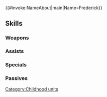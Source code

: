 {{#invoke:NameAbout|main|Name=Frederick}}{{HeroPage Tabs}}
{{Hero Infobox
|Name=Frederick
|Title=Youth in Service
|WeaponType=Green Axe
|MoveType=Cavalry
|Origin=Fire Emblem Awakening
|Gender=Male
|actorEN=Kyle Hebert
|actorJP=小野大輔
|artist=ワダサチコ
|additionDate=April 4, 2024
|releaseDate=April 5, 2024
|cv1=10
|cv2=100600
|TagID=幼少フレデリク
|InternalID=1084
|Properties=limited,tempest,specDisplay
|description=A squire of the Halidom of Ylisse and personal guard to Prince Chrom. His diligent and earnest personality earned him his honorable post. Appears in Fire Emblem Awakening.
}}
{{Stats Page
|Lv1HP=19|Lv1ATK=13|Lv1SPD=6|Lv1DEF=8|Lv1RES=6
|GRHP=50|GRATK=75|GRSPD=50|GRDEF=90|GRRES=40
}}
==Skills==
===Weapons===
{{Weapons Table
|weapon1=Iron Axe
|weapon1Default=1
|weapon1Unlock=1
|weapon2=Steel Axe
|weapon2Default=2
|weapon2Unlock=2
|weapon3=Silver Axe
|weapon3Default=4
|weapon3Unlock=3
|weapon4=Heavy War Axe
|weapon4Default=5
|weapon4Unlock=5
}}
===Assists===
{{Assists Table}}
===Specials===
{{Specials Table
|special1=Glowing Ember
|special1Default=4
|special1Unlock=3
|special2=Bonfire
|special2Unlock=4
}}
===Passives===
{{Passives Table
|passiveA1=Atk/Def Clash 1
|passiveA2=Atk/Def Clash 2
|passiveA3=Atk/Def Clash 3
|passiveA1Unlock=3
|passiveA2Unlock=4
|passiveA3Unlock=5
|passiveC1=Close Guard 1
|passiveC2=Close Guard 2
|passiveC3=Close Guard 3
|passiveC1Unlock=1
|passiveC2Unlock=2
|passiveC3Unlock=4
}}
{{Heroes Navbox}}
[[Category:Childhood units]]